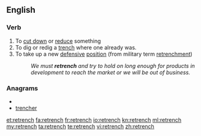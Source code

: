 ==English==

===Verb===
{{en-verb|retrenches|retrenching|retrenched|retrenched}}

# To [[cut down]] or [[reduce]] something
# To dig or redig a [[trench]] where one already was.
# To take up a new [[defensive]] [[position]] (from military term [[retrenchment]])
#:''We must '''retrench''' and try to hold on long enough for products in development to reach the market or we will be out of business.''

===Anagrams===
* {{alphagram|ceehnrrt}}
* [[trencher#English|trencher]]

[[et:retrench]]
[[fa:retrench]]
[[fr:retrench]]
[[io:retrench]]
[[kn:retrench]]
[[ml:retrench]]
[[my:retrench]]
[[ta:retrench]]
[[te:retrench]]
[[vi:retrench]]
[[zh:retrench]]